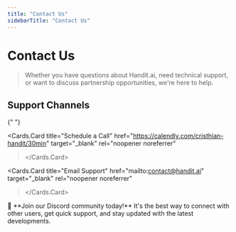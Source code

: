 ```yaml
---
title: "Contact Us"
sidebarTitle: "Contact Us"
---
```



# Contact Us

> Whether you have questions about Handit.ai, need technical support, or want to discuss partnership opportunities, we're here to help.

## Support Channels

<Cards>
  <Cards.Card
    title="Discord Community"
    href="https://discord.gg/XCVWYCFen6"
    target="_blank"
    rel="noopener noreferrer"
  >
  </Cards.Card>

{" "}

<Cards.Card 
  title="Schedule a Call" 
  href="https://calendly.com/cristhian-handit/30min"
  target="_blank"
  rel="noopener noreferrer"
></Cards.Card>

<Cards.Card 
  title="Email Support" 
  href="mailto:contact@handit.ai"
  target="_blank"
  rel="noopener noreferrer"
></Cards.Card>

</Cards>

<Callout type="success">
  🎉 **Join our Discord community today!** It's the best way to connect with
  other users, get quick support, and stay updated with the latest developments.
</Callout>
